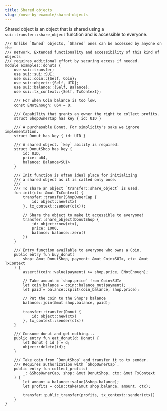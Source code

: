 ```yaml
---
title: Shared objects
slug: /move-by-example/shared-objects
---
```


Shared object is an object that is shared using a `sui::transfer::share_object` function and is accessible to everyone.

```sui-move
/// Unlike `Owned` objects, `Shared` ones can be accessed by anyone on the
/// network. Extended functionality and accessibility of this kind of objects
/// requires additional effort by securing access if needed.
module examples::donuts {
    use sui::transfer;
    use sui::sui::SUI;
    use sui::coin::{Self, Coin};
    use sui::object::{Self, UID};
    use sui::balance::{Self, Balance};
    use sui::tx_context::{Self, TxContext};

    /// For when Coin balance is too low.
    const ENotEnough: u64 = 0;

    /// Capability that grants an owner the right to collect profits.
    struct ShopOwnerCap has key { id: UID }

    /// A purchasable Donut. For simplicity's sake we ignore implementation.
    struct Donut has key { id: UID }

    /// A shared object. `key` ability is required.
    struct DonutShop has key {
        id: UID,
        price: u64,
        balance: Balance<SUI>
    }

    /// Init function is often ideal place for initializing
    /// a shared object as it is called only once.
    ///
    /// To share an object `transfer::share_object` is used.
    fun init(ctx: &mut TxContext) {
        transfer::transfer(ShopOwnerCap {
            id: object::new(ctx)
        }, tx_context::sender(ctx));

        // Share the object to make it accessible to everyone!
        transfer::share_object(DonutShop {
            id: object::new(ctx),
            price: 1000,
            balance: balance::zero()
        })
    }

    /// Entry function available to everyone who owns a Coin.
    public entry fun buy_donut(
        shop: &mut DonutShop, payment: &mut Coin<SUI>, ctx: &mut TxContext
    ) {
        assert!(coin::value(payment) >= shop.price, ENotEnough);

        // Take amount = `shop.price` from Coin<SUI>
        let coin_balance = coin::balance_mut(payment);
        let paid = balance::split(coin_balance, shop.price);

        // Put the coin to the Shop's balance
        balance::join(&mut shop.balance, paid);

        transfer::transfer(Donut {
            id: object::new(ctx)
        }, tx_context::sender(ctx))
    }

    /// Consume donut and get nothing...
    public entry fun eat_donut(d: Donut) {
        let Donut { id } = d;
        object::delete(id);
    }

    /// Take coin from `DonutShop` and transfer it to tx sender.
    /// Requires authorization with `ShopOwnerCap`.
    public entry fun collect_profits(
        _: &ShopOwnerCap, shop: &mut DonutShop, ctx: &mut TxContext
    ) {
        let amount = balance::value(&shop.balance);
        let profits = coin::take(&mut shop.balance, amount, ctx);

        transfer::public_transfer(profits, tx_context::sender(ctx))
    }
}
```
